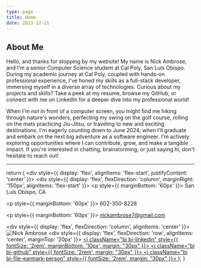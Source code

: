 ```yaml
---
type: page
title: Home
date: 2023-12-21
---
```


## About Me

Hello, and thanks for stopping by my website! My name is Nick Ambrose, and I'm a senior Computer Science student at Cal Poly, San Luis Obispo.
During my academic journey at Cal Poly, coupled with hands-on professional experience, I've honed my skills as a full-stack developer, 
immersing myself in a diverse array of technologies. Curious about my projects and skills? Take a peek at my resume, browse my GitHub, 
or connect with me on LinkedIn for a deeper dive into my professional world! 

When I'm not in front of 
a computer screen, you might find me hiking through nature's wonders, perfecting my swing on the golf course, rolling on the mats practicing Jiu-Jitsu, 
or traveling to new and exciting destinations. I'm eagerly counting down to June 2024, when I'll graduate and embark on the next big adventure as a software engineer. 
I'm actively exploring opportunities where I can contribute, grow, and make a tangible impact. If you're interested in chatting, brainstorming, or just saying hi, don't
hesitate to reach out!




---

  return (
    <div style={{ display: 'flex', alignItems: 'flex-start', justifyContent: 'center' }}>
      <div style={{ display: 'flex', flexDirection: 'column', marginRight: '150px', alignItems: 'flex-start' }}>
        <p style={{ marginBottom: '60px' }}><i className="bi bi-geo-alt-fill"></i> San Luis Obispo, CA</p>
        <p style={{ marginBottom: '60px' }}><i className="bi bi-telephone-fill"></i> 602-350-8228</p>
        <p style={{ marginBottom: '60px' }}><i className="bi bi-envelope-fill"></i> nickambrose7@gmail.com</p>
      </div>
      <div style={{ display: 'flex', flexDirection: 'column', alignItems: 'center' }}>
        <Image
          src="/images/headShot.jpg"
          alt="Nick Ambrose"
          width={250}
          height={400}
          priority
          className="next-image"
        />
        <div style={{ display: 'flex', flexDirection: 'row', alignItems: 'center', marginTop: '20px' }}>
          <a href="https://www.linkedin.com/in/nick-ambrose-70a5101ba/" target="_blank">
            <i className="bi bi-linkedin" style={{ fontSize: '2rem', marginBottom: '10px', margin: "30px" }}></i>
          </a>
          <a href="https://github.com/nickambrose7" target="_blank">
            <i className="bi bi-github" style={{ fontSize: '2rem', margin: "30px" }}></i>
          </a>
          <a href="/files/resume.pdf" target="_blank">
            <i className="bi bi-file-earmark-person" style={{ fontSize: '2rem', margin: "30px" }}></i>
          </a>
        </div>
      </div>
    </div>
  );
}

<PersonalInfo />

